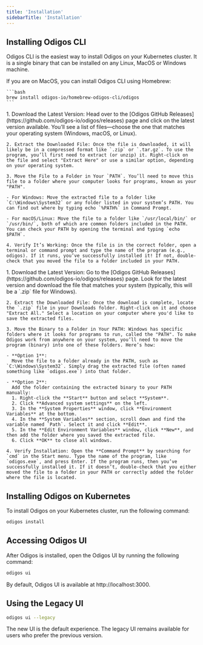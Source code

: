 ---
title: 'Installation'
sidebarTitle: 'Installation'
---

## Installing Odigos CLI

Odigos CLI is the easiest way to install Odigos on your Kubernetes cluster. It
is a single binary that can be installed on any Linux, MacOS or Windows machine.

<Tabs>
  <Tab title="Homebrew">
    If you are on MacOS, you can install Odigos CLI using Homebrew:

    ```bash
    brew install odigos-io/homebrew-odigos-cli/odigos
    ```

  </Tab>
  
  <Tab title="GitHub Releases">
    1. Download the Latest Version: Head over to the [Odigos GitHub Releases](https://github.com/odigos-io/odigos/releases) page and click on the latest version available. You’ll see a list of files—choose the one that matches your operating system (Windows, macOS, or Linux).

    2. Extract the Downloaded File: Once the file is downloaded, it will likely be in a compressed format like `.zip` or `.tar.gz`. To use the program, you’ll first need to extract (or unzip) it. Right-click on the file and select "Extract Here" or use a similar option, depending on your operating system.

    3. Move the File to a Folder in Your `PATH`. You’ll need to move this file to a folder where your computer looks for programs, known as your "PATH".

    - For Windows: Move the extracted file to a folder like `C:\Windows\System32` or any folder listed in your system’s PATH. You can find out where by typing echo `%PATH%` in Command Prompt.

    - For macOS/Linux: Move the file to a folder like `/usr/local/bin/` or `/usr/bin/`, both of which are common folders included in the PATH. You can check your PATH by opening the terminal and typing `echo $PATH`.

    4. Verify It’s Working: Once the file is in the correct folder, open a terminal or command prompt and type the name of the program (e.g., odigos). If it runs, you’ve successfully installed it! If not, double-check that you moved the file to a folder included in your PATH.

  </Tab>
  
  <Tab title="Windows">
    1. Download the Latest Version: Go to the [Odigos GitHub Releases](https://github.com/odigos-io/odigos/releases) page. Look for the latest version and download the file that matches your system (typically, this will be a `.zip` file for Windows).

    2. Extract the Downloaded File: Once the download is complete, locate the `.zip` file in your Downloads folder. Right-click on it and choose "Extract All." Select a location on your computer where you'd like to save the extracted files.

    3. Move the Binary to a Folder in Your PATH: Windows has specific folders where it looks for programs to run, called the "PATH". To make Odigos work from anywhere on your system, you’ll need to move the program (binary) into one of these folders. Here’s how:

    - **Option 1**:
      Move the file to a folder already in the PATH, such as `C:\Windows\System32`. Simply drag the extracted file (often named something like `odigos.exe`) into that folder.

    - **Option 2**:
      Add the folder containing the extracted binary to your PATH manually:
      1. Right-click the **Start** button and select **System**.
      2. Click **Advanced system settings** on the left.
      3. In the **System Properties** window, click **Environment Variables** at the bottom.
      4. In the **System Variables** section, scroll down and find the variable named `Path`. Select it and click **Edit**.
      5. In the **Edit Environment Variables** window, click **New**, and then add the folder where you saved the extracted file.
      6. Click **OK** to close all windows.

    4. Verify Installation: Open the **Command Prompt** by searching for `cmd` in the Start menu. Type the name of the program, like `odigos.exe`, and press Enter. If the program runs, then you’ve successfully installed it. If it doesn’t, double-check that you either moved the file to a folder in your PATH or correctly added the folder where the file is located.

  </Tab>
</Tabs>

## Installing Odigos on Kubernetes

To install Odigos on your Kubernetes cluster, run the following command:

```bash
odigos install
```

## Accessing Odigos UI

After Odigos is installed, open the Odigos UI by running the following
command:

```bash
odigos ui
```

By default, Odigos UI is available at http://localhost:3000.

## Using the Legacy UI

```bash
odigos ui --legacy
```

<Warning>
  The new UI is the default experience. The legacy UI remains available for
  users who prefer the previous version.
</Warning>
